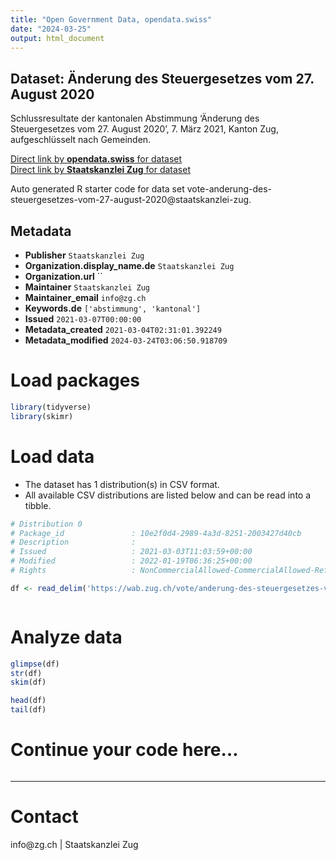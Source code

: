 ```yaml
---
title: "Open Government Data, opendata.swiss"
date: "2024-03-25"
output: html_document
---
```


## Dataset: Änderung des Steuergesetzes vom 27. August 2020

Schlussresultate der kantonalen Abstimmung 'Änderung des Steuergesetzes vom 27. August 2020', 7. März 2021, Kanton Zug, aufgeschlüsselt nach Gemeinden.

[Direct link by **opendata.swiss** for dataset](https://opendata.swiss/de/dataset/anderung-des-steuergesetzes-vom-27-august-2020)<br>
[Direct link by **Staatskanzlei Zug** for dataset](https://wab.zug.ch/vote/anderung-des-steuergesetzes-vom-27-august-2020/data)

Auto generated R starter code for data set vote-anderung-des-steuergesetzes-vom-27-august-2020@staatskanzlei-zug.

## Metadata

- **Publisher** `Staatskanzlei Zug`
- **Organization.display_name.de** `Staatskanzlei Zug`
- **Organization.url** ``
- **Maintainer** `Staatskanzlei Zug`
- **Maintainer_email** `info@zg.ch`
- **Keywords.de** `['abstimmung', 'kantonal']`
- **Issued** `2021-03-07T00:00:00`
- **Metadata_created** `2021-03-04T02:31:01.392249`
- **Metadata_modified** `2024-03-24T03:06:50.918709`


# Load packages

```r

library(tidyverse)
library(skimr)

```

# Load data

-   The dataset has 1 distribution(s) in CSV format.
-   All available CSV distributions are listed below and can be read into a tibble.

```r

# Distribution 0
# Package_id               : 10e2f0d4-2989-4a3d-8251-2003427d40cb
# Description              : 
# Issued                   : 2021-03-03T11:03:59+00:00
# Modified                 : 2022-01-19T06:36:25+00:00
# Rights                   : NonCommercialAllowed-CommercialAllowed-ReferenceRequired

df <- read_delim('https://wab.zug.ch/vote/anderung-des-steuergesetzes-vom-27-august-2020/data-csv')



```

# Analyze data

```r

glimpse(df)
str(df)
skim(df)

head(df)
tail(df)

```

# Continue your code here...

```r

```

------------------------------------------------------------------------

# Contact

info@zg.ch | Staatskanzlei Zug
